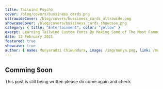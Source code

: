 ---
title: Tailwind Psycho
cover: /blog/covers/bussiness_cards.png
ultrawideCover: /blog/covers/bussiness_cards_ultrawide.png
showcaseCover: /blog/covers/bussiness_cards_showcase.png
category: { title: "Entertainment", color: "yellow" }
exerpt: Learning Tailwind Custom Fonts By Making Some of The Most Famous Pop Culture Bussiness Cards
date: 12 February 2021
featured: true
showcase: true
author: { name: Munyaradzi Chiwundura, image: /img/munya.png, link: /munya }
---

## Comming Soon

This post is still being written please do come again and check
